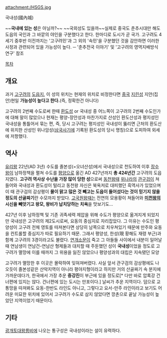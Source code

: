 attachment:/HSGS.jpg

국내성(國內城)

~~'''국내에 있는 성'''은 아닐까?~~ ~~국외성도 있을까~~실제로 중국도 춘추시대만 해도 도읍의 국인과 그 바깥의 야인을 구분했다고 한다. 한마디로 도시가 곧 국가. 고구려도 4세기 중후반 이전까지는 '고구려민'과 그 외의 '속민'을 구분했던 것을 감안하면 이러한 사정과 관련되어 있을 가능성이 높다. ─ '춘추전국 이야기' 및 '고구려의 영역지배방식 연구' 참조

[[목차]]
== 개요 ==
과거 [[고구려]]의 [[수도|도읍지]], 이 성의 위치는 현재의 위치로 비정한다면 [[중국]] [[지린성]] 지안(집안)현일 '''가능성이 높다고 한다.'''(즉, 정확한건 아니다)

고구려의 2번째 수도로써 한때 [[환도성]] or 국내성 중 어느쪽이 고구려의 2번째 수도인가에 대해 말이 많았으나 현재는 평양-장안성과 마찬가지로 산성인 환도산성과 평지성인 국내성을 통틀어서 묶는 편, 즉, 당시 고구려는 평지성인 국내성이 뚫리면 근처의 환도산에 위치한 산성인 위나암성([[삼국사기]]에 기록된 환도성의 당시 명칭)으로 도피하여 외세에 저항했다.

== 역사 ==
[[유리왕]] 22년(AD 3년) 수도를 졸본성(=오녀산성)에서 국내성으로 천도하여 이후 [[장수왕]]이 남하정책을 펼쳐 수도를 [[평양직할시|평양]]으로 옮긴 AD 427년까지 '''총 424년간''' 고구려의 도읍지였다. 
'''고구려 역사상 수난을 가장 많이 당한 성'''으로써 [[동천왕]]때 [[위(삼국시대)|위나라]]의 [[관구검]]이 쳐들어와 국내성과 환도성이 털리고 동천왕 자신은 북옥저로 대피했던 흑역사가 있었으며 이 때 관구검의 감상평이 '''물이 맑고 많은 것 빼고는 도읍이 들어섰다는 것이 믿기지 않을 정도의 산골짜기'''란 수모까지 받았다. [[고국원왕]]때는 전연의 모용황이 쳐들어와 '''[[미천왕]]의 시신을 빼앗기고 왕모, 왕비가 납치당하는 치욕'''을 맛보기도...

427년 이후 남하정책 및 기존 귀족세력 제압을 위해 수도가 평양으로 옮겨지게 되었지만 국내성은 고구려의 제2도시로써, 요동의 중심지로 자리잡았다. 그 이유는 수도인 평양성이 고구려 전체 영토를 따져본다면 상당히 남쪽으로 치우쳐있기 때문에 만주와 요동을 컨트롤할 중심지가 따로 필요하기 때문. 그래서 평양성, 한성(現 황해도 재령 부근)과 함께 고구려의 3경이라고도 불렸다.
[[연개소문]]이 죽고 그 아들들 사이에서 내분이 일어날 때 연남생이 연남건-연남산 형제들과 대치할 때 주둔했던 성이 '''국내성'''이었을 정도로 고구려가 멸망에 이를 때까지 그 위용을 잃진 않았으나 평양성과의 대립은 지속됐던 모양

고구려가 멸망한 후 이곳은 몰락하여 잊혀져버렸다. 사실 앞서 관구검의 감상평에도 나오듯이 졸본성같은 산악지역이 아니라 평야지형이라고 하지만 거의 산골짜기 속 분지에 가까운데다가, 한국에서 가장 추운 '''중강진'''이 부근에 있을 정도로[* 다만 바로 압록강 건너편에 있지는 않다. 건너편에 있는 도시는 만포이다.] 날씨가 추운 지역이다. 덤으로 교통망을 따져봐도 요동-한반도 라인도 아니고, 그렇다고 요서-만주 라인이라고 보기도 어려운 미묘한 위치에 있어서 고구려가 수도로 삼지 않았다면 깡촌으로 끝날 가능성이 높았던 지역이었기 때문이다.

== 기타 ==
[[광개토대왕]]릉비에 나오는 통구성은 국내성이라는 설이 유력하다.
